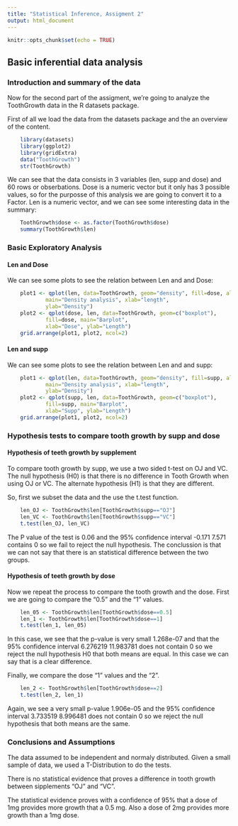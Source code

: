 ```yaml
---
title: "Statistical Inference, Assigment 2"
output: html_document
---
```


```r
knitr::opts_chunk$set(echo = TRUE)
```

## Basic inferential data analysis

### Introduction and summary of the data

Now for the second part of the assigment, we're going to analyze the ToothGrowth data in the R datasets package. 

First of all we load the data from the datasets package and the an overview of the content.

```r
    library(datasets)
    library(ggplot2)
    library(gridExtra)
    data("ToothGrowth")
    str(ToothGrowth)
```

We can see that the data consists in 3 variables (len, supp and dose) and 60 rows or obserbations. Dose is a numeric vector but it only has 3 possible values, so for the purposse of this analysis we are going to convert it to a Factor.
Len is a numeric vector, and we can see some interesting data in the summary:

```r
    ToothGrowth$dose <- as.factor(ToothGrowth$dose)
    summary(ToothGrowth$len)
```

### Basic Exploratory Analysis

#### Len and Dose
We can see some plots to see the relation between Len and and Dose:

```r
    plot1 <- qplot(len, data=ToothGrowth, geom="density", fill=dose, alpha=I(.5),
            main="Density analysis", xlab="length",
            ylab="Density")
    plot2 <- qplot(dose, len, data=ToothGrowth, geom=c("boxplot"),
            fill=dose, main="Barplot",
            xlab="Dose", ylab="Length")
    grid.arrange(plot1, plot2, ncol=2)
```

#### Len and supp
We can see some plots to see the relation between Len and and supp:

```r
    plot1 <- qplot(len, data=ToothGrowth, geom="density", fill=supp, alpha=I(.5),
            main="Density analysis", xlab="length",
            ylab="Density")
    plot2 <- qplot(supp, len, data=ToothGrowth, geom=c("boxplot"),
            fill=supp, main="Barplot",
            xlab="Supp", ylab="Length")
    grid.arrange(plot1, plot2, ncol=2)
```

### Hypothesis tests to compare tooth growth by supp and dose

#### Hypothesis of teeth growth by supplement
To compare tooth growth by supp, we use a two sided t-test on OJ and VC. 
The null hypothesis (H0) is that there is no difference in Tooth Growth when using OJ or VC.
The alternate hypothesis (H1) is that they are different.

So, first we subset the data and the use the t.test function.

```r
    len_OJ <- ToothGrowth$len[ToothGrowth$supp=="OJ"]
    len_VC <- ToothGrowth$len[ToothGrowth$supp=="VC"]
    t.test(len_OJ, len_VC)
```

The P value of the test is 0.06 and the 95% confidence interval -0.171  7.571 contains 0 so we fail to reject the null hypothesis. The conclussion is that we can not say that there is an statistical difference between the two groups.

#### Hypothesis of teeth growth by dose

Now we repeat the process to compare the tooth growth and the dose. 
First we are going to compare the "0.5" and the "1" values.

```r
    len_05 <- ToothGrowth$len[ToothGrowth$dose==0.5]
    len_1 <- ToothGrowth$len[ToothGrowth$dose==1]
    t.test(len_1, len_05)
```

In this case, we see that the p-value is very small 1.268e-07 and that the 95% confidence interval 6.276219 11.983781 does not contain 0 so we reject the null hypothesis H0 that both means are equal. In this case we can say that is a clear difference.

Finally, we compare the dose "1" values and the "2".

```r
    len_2 <- ToothGrowth$len[ToothGrowth$dose==2]
    t.test(len_2, len_1)
```

Again, we see a very small p-value 1.906e-05 and the 95% confidence interval 3.733519 8.996481 does not contain 0 so we reject the null hypothesis that both means are the same.

### Conclusions and Assumptions

The data assumed to be independent and normaly distributed. Given a small sample of data, we used a T-Distribution to do the tests.

There is no statistical evidence that proves a difference in tooth growth between sipplements "OJ" and "VC".

The statistical evidence proves with a confidence of 95% that a dose of 1mg provides more growth that a 0.5 mg. Also a dose of 2mg provides more growth than a 1mg dose.

